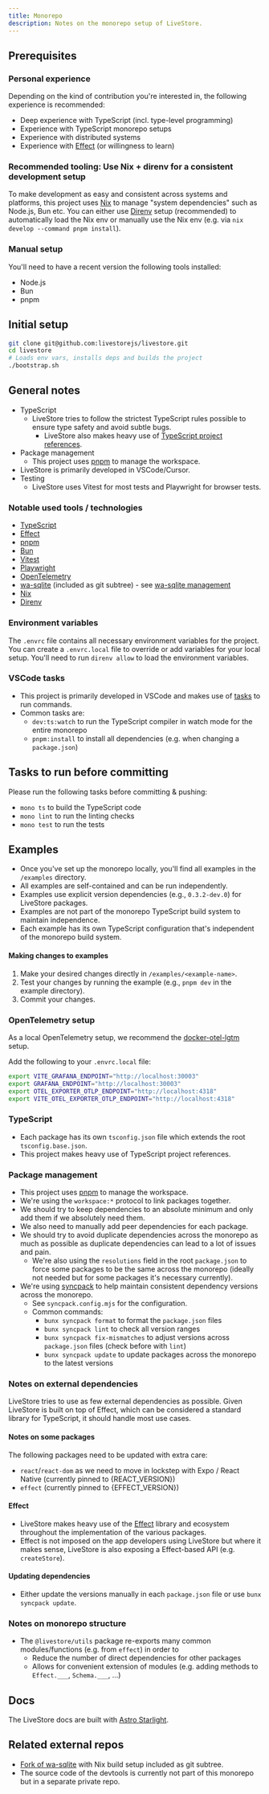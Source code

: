 ```yaml
---
title: Monorepo
description: Notes on the monorepo setup of LiveStore.
---
```



## Prerequisites

### Personal experience

Depending on the kind of contribution you're interested in, the following
experience is recommended:

- Deep experience with TypeScript (incl. type-level programming)
- Experience with TypeScript monorepo setups
- Experience with distributed systems
- Experience with [Effect](https://effect.website) (or willingness to learn)

### Recommended tooling: Use Nix + direnv for a consistent development setup

To make development as easy and consistent across systems and platforms, this
project uses [Nix](https://zero-to-nix.com/) to manage "system dependencies"
such as Node.js, Bun etc. You can either use [Direnv](https://direnv.net) setup
(recommended) to automatically load the Nix env or manually use the Nix env
(e.g. via `nix develop --command pnpm install`).

### Manual setup

You'll need to have a recent version the following tools installed:

- Node.js
- Bun
- pnpm

## Initial setup

```bash
git clone git@github.com:livestorejs/livestore.git
cd livestore
# Loads env vars, installs deps and builds the project
./bootstrap.sh
```

## General notes

- TypeScript
  - LiveStore tries to follow the strictest TypeScript rules possible to ensure
    type safety and avoid subtle bugs.
    - LiveStore also makes heavy use of
      [TypeScript project references](https://www.typescriptlang.org/docs/handbook/project-references.html).
- Package management
  - This project uses [pnpm](https://pnpm.io/) to manage the workspace.
- LiveStore is primarily developed in VSCode/Cursor.
- Testing
  - LiveStore uses Vitest for most tests and Playwright for browser tests.

### Notable used tools / technologies

- [TypeScript](https://www.typescriptlang.org/)
- [Effect](https://effect.website)
- [pnpm](https://pnpm.io/)
- [Bun](https://bun.sh/)
- [Vitest](https://vitest.dev/)
- [Playwright](https://playwright.dev/)
- [OpenTelemetry](https://opentelemetry.io/)
- [wa-sqlite](https://github.com/rhashimoto/wa-sqlite) (included as git subtree) - see [wa-sqlite management](../../../../contributor-docs/wa-sqlite-management.md)
- [Nix](https://zero-to-nix.com/)
- [Direnv](https://direnv.net/)

### Environment variables

The `.envrc` file contains all necessary environment variables for the project.
You can create a `.envrc.local` file to override or add variables for your local
setup. You'll need to run `direnv allow` to load the environment variables.

### VSCode tasks

- This project is primarily developed in VSCode and makes use of
  [tasks](https://code.visualstudio.com/docs/editor/tasks) to run commands.
- Common tasks are:
  - `dev:ts:watch` to run the TypeScript compiler in watch mode for the entire
    monorepo
  - `pnpm:install` to install all dependencies (e.g. when changing a
    `package.json`)

## Tasks to run before committing

Please run the following tasks before committing & pushing:

- `mono ts` to build the TypeScript code
- `mono lint` to run the linting checks
- `mono test` to run the tests

## Examples

- Once you've set up the monorepo locally, you'll find all examples in the
  `/examples` directory.
- All examples are self-contained and can be run independently.
- Examples use explicit version dependencies (e.g., `0.3.2-dev.0`) for LiveStore packages.
- Examples are not part of the monorepo TypeScript build system to maintain independence.
- Each example has its own TypeScript configuration that's independent of the
  monorepo build system.

#### Making changes to examples

1. Make your desired changes directly in `/examples/<example-name>`.
2. Test your changes by running the example (e.g., `pnpm dev` in the example
   directory).
3. Commit your changes.

### OpenTelemetry setup

As a local OpenTelemetry setup, we recommend the
[docker-otel-lgtm](https://github.com/grafana/docker-otel-lgtm) setup.

Add the following to your `.envrc.local` file:

```bash
export VITE_GRAFANA_ENDPOINT="http://localhost:30003"
export GRAFANA_ENDPOINT="http://localhost:30003"
export OTEL_EXPORTER_OTLP_ENDPOINT="http://localhost:4318"
export VITE_OTEL_EXPORTER_OTLP_ENDPOINT="http://localhost:4318"
```

### TypeScript

- Each package has its own `tsconfig.json` file which extends the root
  `tsconfig.base.json`.
- This project makes heavy use of TypeScript project references.

### Package management

- This project uses [pnpm](https://pnpm.io/) to manage the workspace.
- We're using the `workspace:*` protocol to link packages together.
- We should try to keep dependencies to an absolute minimum and only add them if
  we absolutely need them.
- We also need to manually add peer dependencies for each package.
- We should try to avoid duplicate dependencies across the monorepo as much as
  possible as duplicate dependencies can lead to a lot of issues and pain.
  - We're also using the `resolutions` field in the root `package.json` to force
    some packages to be the same across the monorepo (ideally not needed but for
    some packages it's necessary currently).
- We're using [syncpack](https://github.com/JamieMason/syncpack) to help
  maintain consistent dependency versions across the monorepo.
  - See `syncpack.config.mjs` for the configuration.
  - Common commands:
    - `bunx syncpack format` to format the `package.json` files
    - `bunx syncpack lint` to check all version ranges
    - `bunx syncpack fix-mismatches` to adjust versions across `package.json`
      files (check before with `lint`)
    - `bunx syncpack update` to update packages across the monorepo to the
      latest versions

### Notes on external dependencies

LiveStore tries to use as few external dependencies as possible. Given LiveStore
is built on top of Effect, which can be considered a standard library for
TypeScript, it should handle most use cases.

#### Notes on some packages

The following packages need to be updated with extra care:

- `react`/`react-dom` as we need to move in lockstep with Expo / React Native
  (currently pinned to {REACT_VERSION})
- `effect` (currently pinned to {EFFECT_VERSION})

#### Effect

- LiveStore makes heavy use of the [Effect](https://effect.website) library and
  ecosystem throughout the implementation of the various packages.
- Effect is not imposed on the app developers using LiveStore but where it makes
  sense, LiveStore is also exposing a Effect-based API (e.g. `createStore`).

#### Updating dependencies

- Either update the versions manually in each `package.json` file or use
  `bunx syncpack update`.

### Notes on monorepo structure

- The `@livestore/utils` package re-exports many common modules/functions (e.g.
  from `effect`) in order to
  - Reduce the number of direct dependencies for other packages
  - Allows for convenient extension of modules (e.g. adding methods to
    `Effect.___`, `Schema.___`, ...)

## Docs

The LiveStore docs are built with
[Astro Starlight](https://starlight.astro.build/).

## Related external repos

- [Fork of wa-sqlite](https://github.com/livestorejs/wa-sqlite) with Nix build setup included as git subtree.
- The source code of the devtools is currently not part of this monorepo but in
  a separate private repo.
